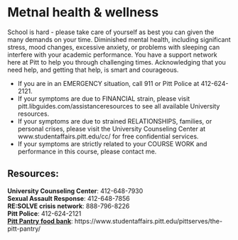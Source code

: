 # Metnal health & wellness

School is hard - please take care of yourself as best you can given the many demands on your time. Diminished mental health, including significant stress, mood changes, excessive anxiety, or problems with sleeping can interfere with your academic performance. You have a support network here at Pitt to help you through challenging times. Acknowledging that you need help, and getting that help, is smart and courageous.

* If you are in an EMERGENCY situation, call 911 or Pitt Police at 412-624-2121.
* If your symptoms are due to FINANCIAL strain, please visit pitt.libguides.com/assistanceresources to see all available University resources.
* If your symptoms are due to strained RELATIONSHIPS, families, or personal crises, please visit the University Counseling Center at www.studentaffairs.pitt.edu/cc/ for free confidential services.
* If your symptoms are strictly related to your COURSE WORK and performance in this course, please contact me.

## Resources: 

**University Counseling Center**:  412-648-7930  
**Sexual Assault Response**:  412-648-7856  
**RE:SOLVE crisis network**: 888-796-8226  
**Pitt Police**:  412-624-2121  
[**Pitt Pantry food bank**](https://www.studentaffairs.pitt.edu/pittserves/the-pitt-pantry/): https://www.studentaffairs.pitt.edu/pittserves/the-pitt-pantry/
